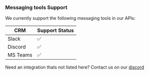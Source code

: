 ### Messaging tools Support

We currently support the following messaging tools in our APIs:

| CRM      | Support Status |
| -------- | -------------- |
| Slack    | ✅             |
| Discord  | ✅             |
| MS Teams | ✅             |

Need an integration thats not listed here? Contact us on our [discord](https://discord.gg/q5K5cRhymW)
